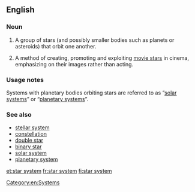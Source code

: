 ==English==

===Noun===
{{wikipedia}}
{{en-noun|head=[[star]] [[system]]}}

# {{context|star|lang=en}} A group of stars (and possibly smaller bodies such as planets or asteroids) that orbit one another.
# {{context|film|lang=en}} A method of creating, promoting and exploiting [[movie star]]s in cinema, emphasizing on their images rather than acting.

===Usage notes===
Systems with planetary bodies orbiting stars are referred to as “[[solar system]]s” or “[[planetary system]]s”.

===See also===
*[[stellar system]]
*[[constellation]]
*[[double star]]
*[[binary star]]
*[[solar system]]
*[[planetary system]]

[[Category:en:Systems]]

[[et:star system]]
[[fr:star system]]
[[fi:star system]]